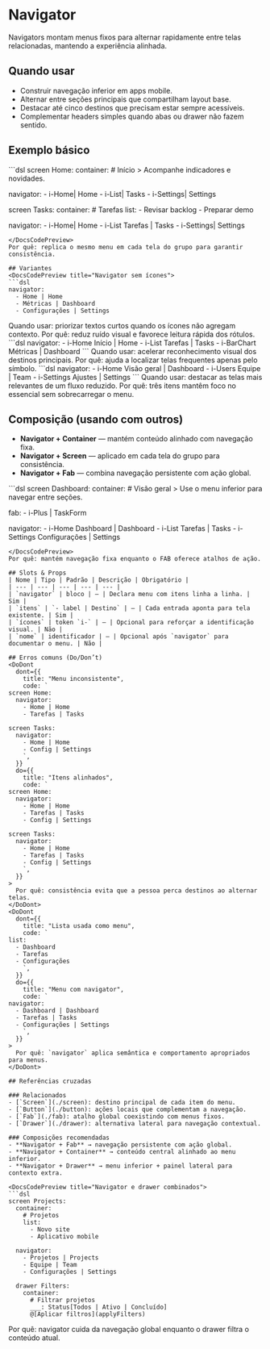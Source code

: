 # Navigator
Navigators montam menus fixos para alternar rapidamente entre telas relacionadas, mantendo a experiência alinhada.

## Quando usar
- Construir navegação inferior em apps mobile.
- Alternar entre seções principais que compartilham layout base.
- Destacar até cinco destinos que precisam estar sempre acessíveis.
- Complementar headers simples quando abas ou drawer não fazem sentido.

## Exemplo básico
<DocsCodePreview title="Navigator replicado em telas do mesmo fluxo">
```dsl
screen Home:
  container:
    # Início
    > Acompanhe indicadores e novidades.

  navigator:
    - i-Home| Home
    - i-List| Tasks
    - i-Settings| Settings

screen Tasks:
  container:
    # Tarefas
    list:
      - Revisar backlog
      - Preparar demo

  navigator:
    - i-Home| Home
    - i-List Tarefas | Tasks
    - i-Settings| Settings
```
</DocsCodePreview>
Por quê: replica o mesmo menu em cada tela do grupo para garantir consistência.

## Variantes
<DocsCodePreview title="Navigator sem ícones">
```dsl
navigator:
  - Home | Home
  - Métricas | Dashboard
  - Configurações | Settings
```
</DocsCodePreview>
Quando usar: priorizar textos curtos quando os ícones não agregam contexto.
Por quê: reduz ruído visual e favorece leitura rápida dos rótulos.

<DocsCodePreview title="Navigator com ícones Lucide">
```dsl
navigator:
  - i-Home Início | Home
  - i-List Tarefas | Tasks
  - i-BarChart Métricas | Dashboard
```
</DocsCodePreview>
Quando usar: acelerar reconhecimento visual dos destinos principais.
Por quê: ajuda a localizar telas frequentes apenas pelo símbolo.

<DocsCodePreview title="Navigator com destaque para três telas">
```dsl
navigator:
  - i-Home Visão geral | Dashboard
  - i-Users Equipe | Team
  - i-Settings Ajustes | Settings
```
</DocsCodePreview>
Quando usar: destacar as telas mais relevantes de um fluxo reduzido.
Por quê: três itens mantêm foco no essencial sem sobrecarregar o menu.

## Composição (usando com outros)
- **Navigator + Container** — mantém conteúdo alinhado com navegação fixa.
- **Navigator + Screen** — aplicado em cada tela do grupo para consistência.
- **Navigator + Fab** — combina navegação persistente com ação global.

<DocsCodePreview title="Navigator com FAB complementar">
```dsl
screen Dashboard:
  container:
    # Visão geral
    > Use o menu inferior para navegar entre seções.

  fab:
    - i-Plus | TaskForm

  navigator:
    - i-Home Dashboard | Dashboard
    - i-List Tarefas | Tasks
    - i-Settings Configurações | Settings
```
</DocsCodePreview>
Por quê: mantém navegação fixa enquanto o FAB oferece atalhos de ação.

## Slots & Props
| Nome | Tipo | Padrão | Descrição | Obrigatório |
| --- | --- | --- | --- | --- |
| `navigator` | bloco | — | Declara menu com itens linha a linha. | Sim |
| `itens` | `- label | Destino` | — | Cada entrada aponta para tela existente. | Sim |
| `ícones` | token `i-` | — | Opcional para reforçar a identificação visual. | Não |
| `nome` | identificador | — | Opcional após `navigator` para documentar o menu. | Não |

## Erros comuns (Do/Don’t)
<DoDont
  dont={{
    title: "Menu inconsistente",
    code: `
screen Home:
  navigator:
    - Home | Home
    - Tarefas | Tasks

screen Tasks:
  navigator:
    - Home | Home
    - Config | Settings
    `,
  }}
  do={{
    title: "Itens alinhados",
    code: `
screen Home:
  navigator:
    - Home | Home
    - Tarefas | Tasks
    - Config | Settings

screen Tasks:
  navigator:
    - Home | Home
    - Tarefas | Tasks
    - Config | Settings
    `,
  }}
>
  Por quê: consistência evita que a pessoa perca destinos ao alternar telas.
</DoDont>
<DoDont
  dont={{
    title: "Lista usada como menu",
    code: `
list:
  - Dashboard
  - Tarefas
  - Configurações
    `,
  }}
  do={{
    title: "Menu com navigator",
    code: `
navigator:
  - Dashboard | Dashboard
  - Tarefas | Tasks
  - Configurações | Settings
    `,
  }}
>
  Por quê: `navigator` aplica semântica e comportamento apropriados para menus.
</DoDont>

## Referências cruzadas

### Relacionados
- [`Screen`](./screen): destino principal de cada item do menu.
- [`Button`](./button): ações locais que complementam a navegação.
- [`Fab`](./fab): atalho global coexistindo com menus fixos.
- [`Drawer`](./drawer): alternativa lateral para navegação contextual.

### Composições recomendadas
- **Navigator + Fab** → navegação persistente com ação global.
- **Navigator + Container** → conteúdo central alinhado ao menu inferior.
- **Navigator + Drawer** → menu inferior + painel lateral para contexto extra.

<DocsCodePreview title="Navigator e drawer combinados">
```dsl
screen Projects:
  container:
    # Projetos
    list:
      - Novo site
      - Aplicativo mobile

  navigator:
    - Projetos | Projects
    - Equipe | Team
    - Configurações | Settings

  drawer Filters:
    container:
      # Filtrar projetos
      ___: Status[Todos | Ativo | Concluído]
      @[Aplicar filtros](applyFilters)
```
</DocsCodePreview>
Por quê: navigator cuida da navegação global enquanto o drawer filtra o conteúdo atual.
